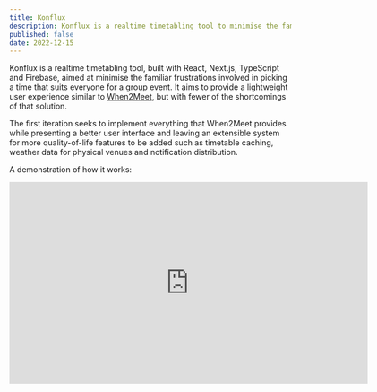 ```yaml
---
title: Konflux
description: Konflux is a realtime timetabling tool to minimise the familiar frustrations involved in picking a time that suits everyone for a group event.
published: false
date: 2022-12-15
---
```


Konflux is a realtime timetabling tool, built with React, Next.js, TypeScript and Firebase,
aimed at minimise the familiar frustrations involved in picking a time that suits everyone for a group event.
It aims to provide a lightweight user experience similar to [When2Meet](https://www.when2meet.com/),
but with fewer of the shortcomings of that solution.

The first iteration seeks to implement everything that When2Meet provides while
presenting a better user interface and leaving an extensible system for more 
quality-of-life features to be added such as timetable caching, weather data
for physical venues and notification distribution.

A demonstration of how it works: 

<iframe id="ytplayer" type="text/html" width="640" height="360"
  src="https://www.youtube.com/embed/h5qK4jiGyu0"
  frameborder="0"></iframe>
